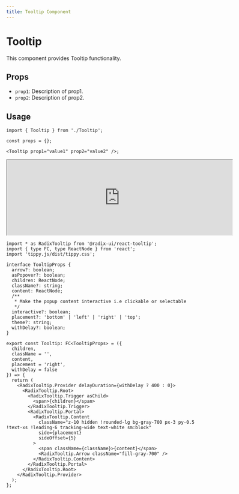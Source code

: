 ```yaml
---
title: Tooltip Component
---
```


# Tooltip

This component provides Tooltip functionality.

## Props

- `prop1`: Description of prop1.
- `prop2`: Description of prop2.

## Usage

```tsx
import { Tooltip } from './Tooltip';

const props = {};

<Tooltip prop1="value1" prop2="value2" />;
```

<iframe src="https://example.com" width="600" height="200"  rounded="12px' frameborder="0"></iframe>


```tsx
import * as RadixTooltip from '@radix-ui/react-tooltip';
import { type FC, type ReactNode } from 'react';
import 'tippy.js/dist/tippy.css';

interface TooltipProps {
  arrow?: boolean;
  asPopover?: boolean;
  children: ReactNode;
  className?: string;
  content: ReactNode;
  /**
   * Make the popup content interactive i.e clickable or selectable
   */
  interactive?: boolean;
  placement?: 'bottom' | 'left' | 'right' | 'top';
  theme?: string;
  withDelay?: boolean;
}

export const Tooltip: FC<TooltipProps> = ({
  children,
  className = '',
  content,
  placement = 'right',
  withDelay = false
}) => {
  return (
    <RadixTooltip.Provider delayDuration={withDelay ? 400 : 0}>
      <RadixTooltip.Root>
        <RadixTooltip.Trigger asChild>
          <span>{children}</span>
        </RadixTooltip.Trigger>
        <RadixTooltip.Portal>
          <RadixTooltip.Content
            className="z-10 hidden !rounded-lg bg-gray-700 px-3 py-0.5 !text-xs !leading-6 tracking-wide text-white sm:block"
            side={placement}
            sideOffset={5}
          >
            <span className={className}>{content}</span>
            <RadixTooltip.Arrow className="fill-gray-700" />
          </RadixTooltip.Content>
        </RadixTooltip.Portal>
      </RadixTooltip.Root>
    </RadixTooltip.Provider>
  );
};

```